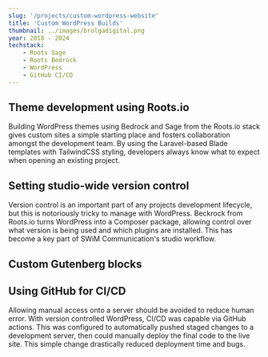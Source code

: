 ```yaml
---
slug: '/projects/custom-wordpress-website'
title: 'Custom WordPress Builds'
thumbnail: ../images/brolgadigital.png
year: 2018 - 2024
techstack:
    - Roots Sage
    - Roots Bedrock
    - WordPress
    - GitHub CI/CD
---
```


## Theme development using Roots.io

Building WordPress themes using Bedrock and Sage from the Roots.io stack gives
custom sites a simple starting place and fosters collaboration amongst the
development team. By using the Laravel-based Blade templates with TailwindCSS
styling, developers always know what to expect when opening an existing project.

## Setting studio-wide version control

Version control is an important part of any projects development lifecycle, but
this is notoriously tricky to manage with WordPress. Beckrock from Roots.io
turns WordPress into a Composer package, allowing control over what version is
being used and which plugins are installed. This has become a key part of SWiM
Communication's studio workflow.

## Custom Gutenberg blocks

## Using GitHub for CI/CD

Allowing manual access onto a server should be avoided to reduce human error.
With version controlled WordPress, CI/CD was capable via GitHub actions. This
was configured to automatically pushed staged changes to a development server,
then could manually deploy the final code to the live site. This simple change
drastically reduced deployment time and bugs.
